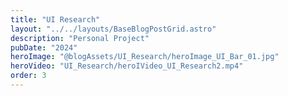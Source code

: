 ```yaml
---
title: "UI Research"
layout: "../../layouts/BaseBlogPostGrid.astro"
description: "Personal Project"
pubDate: "2024"
heroImage: "@blogAssets/UI_Research/heroImage_UI_Bar_01.jpg"
heroVideo: "UI_Research/heroIVideo_UI_Research2.mp4"
order: 3
---
```



<BaseBlogHeadTile
  index="1"
  title={frontmatter.title}
  date={frontmatter.pubDate}
  text="In my spare time, I try to explore button and icon animations. I want the animation not to demolish the usability and only emphasize the character of the graphics."
  gridPosition="1/1/1/3"
/>

<BaseBlogVideo
  src="UI_Research/UI_Bar_01_2.mp4"
  index={2}
  gridPosition="2/1/2/1"
/>

<BaseBlogVideo
  src="UI_Research/UI_Bar_01_3.mp4"
  index={2}
  gridPosition="2/2/2/4"
  aspectRatio="2/1"
/>

<BaseBlogVideo
  src="UI_Research/Icon_Mail.mp4"
  index={2}
  gridPosition="1/3/1/3"
  aspectRatio="1/1"
/>

<BaseBlogVideo
  src="UI_Research/Delivery_2.mp4"
  index={2}
  gridPosition="3/1/3/2"
  aspectRatio="2/1"
/>
